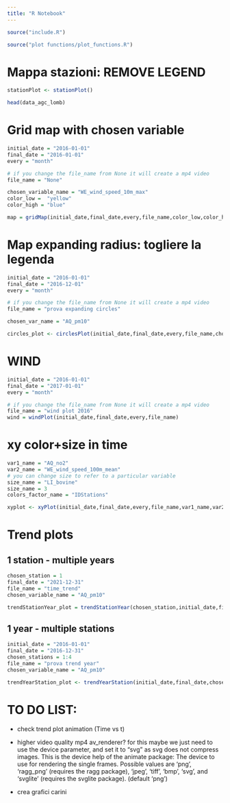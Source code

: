 ```yaml
---
title: "R Notebook"
---
```


```r
source("include.R")
```

```r
source("plot functions/plot_functions.R")
```


# Mappa stazioni: REMOVE LEGEND
```r
stationPlot <- stationPlot()
```


```r
head(data_agc_lomb)
```

# Grid map with chosen variable 
```r
initial_date = "2016-01-01"
final_date = "2016-01-01"
every = "month"

# if you change the file_name from None it will create a mp4 video
file_name = "None"

chosen_variable_name = "WE_wind_speed_10m_max"
color_low =  "yellow"
color_high = "blue"

map = gridMap(initial_date,final_date,every,file_name,color_low,color_high,chosen_variable_name)
```


#  Map expanding radius: togliere la legenda

```r
initial_date = "2016-01-01"
final_date = "2016-12-01"
every = "month"

# if you change the file_name from None it will create a mp4 video
file_name = "prova expanding circles"

chosen_var_name = "AQ_pm10" 

circles_plot <- circlesPlot(initial_date,final_date,every,file_name,chosen_var_name)
```


# WIND  

```r
initial_date = "2016-01-01"
final_date = "2017-01-01"
every = "month"

# if you change the file_name from None it will create a mp4 video
file_name = "wind plot 2016"
wind = windPlot(initial_date,final_date,every,file_name)
```


# xy color+size in time
```r
var1_name = "AQ_no2"
var2_name = "WE_wind_speed_100m_mean"
# you can change size to refer to a particular variable
size_name = "LI_bovine"
size_name = 3
colors_factor_name = "IDStations"

xyplot <- xyPlot(initial_date,final_date,every,file_name,var1_name,var2_name,size_name,colors_factor_name)

```
# Trend plots
## 1 station - multiple years

```r
chosen_station = 1
final_date = "2021-12-31"
file_name = "time_trend"
chosen_variable_name = "AQ_pm10"

trendStationYear_plot = trendStationYear(chosen_station,initial_date,final_date,file_name,chosen_variable_name)
```



## 1 year - multiple stations
```r
initial_date = "2016-01-01"
final_date = "2016-12-31"
chosen_stations = 1:4
file_name = "prova trend year"
chosen_variable_name = "AQ_pm10"

trendYearStation_plot <- trendYearStation(initial_date,final_date,chosen_stations,file_name,chosen_variable_name)
```


# TO DO LIST:
- check trend plot animation (Time vs t)

- higher video quality mp4 av_renderer?
	for this maybe we just need to use the device parameter, and set it to "svg" as svg does
	not compress images. This is the device help of the animate package:
	The device to use for rendering the single frames.
	Possible values are 'png', 'ragg_png' (requires the ragg package), 'jpeg',
	'tiff', 'bmp', 'svg', and 'svglite' (requires the svglite package). (default 'png')

- crea grafici carini







